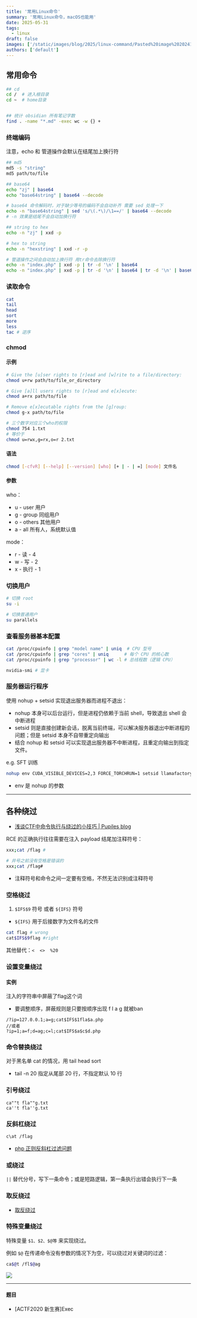 ```yaml
---
title: '常用Linux命令'
summary: '常用Linux命令，macOS也能用'
date: 2025-05-31
tags:
  - linux
draft: false
images: ['/static/images/blog/2025/linux-command/Pasted%20image%2020241028170119.webp']
authors: ['default']
---
```


## 常用命令

```bash
## cd
cd /  # 进入根目录
cd ~  # home目录


## 统计 obsidian 所有笔记字数
find . -name "*.md" -exec wc -w {} +
```

### 终端编码

注意，echo 和 管道操作会默认在结尾加上换行符

```bash
## md5
md5 -s "string"
md5 path/to/file

## base64
echo "zj" | base64
echo "base64string" | base64 --decode

# base64 命令解码时，对于缺少等号的编码不会自动补齐 需要 sed 处理一下
echo -n "base64string" | sed 's/\(.*\)/\1==/' | base64 --decode
# -n 效果是结尾不会自动加换行符

## string to hex
echo -n "zj" | xxd -p

# hex to string
echo -n "hexstring" | xxd -r -p

# 管道操作之间会自动加上换行符 用tr命令去除换行符
echo -n "index.php" | xxd -p | tr -d '\n' | base64
echo -n "index.php" | xxd -p | tr -d '\n' | base64 | tr -d '\n' | base64

```

### 读取命令

```bash
cat
tail
head
sort
more
less
tac # 逆序
```

### chmod

#### 示例

```bash
# Give the [u]ser rights to [r]ead and [w]rite to a file/directory:
chmod u+rw path/to/file_or_directory

# Give [a]ll users rights to [r]ead and e[x]ecute:
chmod a+rx path/to/file

# Remove e[x]ecutable rights from the [g]roup:
chmod g-x path/to/file

# 三个数字对应三个who的权限
chmod 754 1.txt
# 等价于
chmod u=rwx,g=rx,o=r 2.txt
```

#### 语法

```bash
chmod [-cfvR] [--help] [--version] [who] [+ | - | =] [mode] 文件名
```

#### 参数

who：

- u - user 用户
- g - group 同组用户
- o - others 其他用户
- a - all 所有人，系统默认值

mode：

- r - 读 - 4
- w - 写 - 2
- x - 执行 - 1

### 切换用户

```bash
# 切换 root
su -i

# 切换普通用户
su parallels
```

### 查看服务器基本配置

```bash
cat /proc/cpuinfo | grep "model name" | uniq  # CPU 型号
cat /proc/cpuinfo | grep "cores" | uniq      # 每个 CPU 的核心数
cat /proc/cpuinfo | grep "processor" | wc -l # 总线程数（逻辑 CPU）

nvidia-smi # 显卡

```

### 服务器运行程序

使用 nohup + setsid 实现退出服务器而进程不退出：

- nohup 本身可以后台运行，但是进程仍依赖于当前 shell，导致退出 shell 会中断进程
- setsid 则是直接创建新会话，脱离当前终端，可以解决服务器退出中断进程的问题；但是 setsid 本身不自带重定向输出
- 结合 nohup 和 setsid 可以实现退出服务器不中断进程，且重定向输出到指定文件。

e.g. SFT 训练

```bash
nohup env CUDA_VISIBLE_DEVICES=2,3 FORCE_TORCHRUN=1 setsid llamafactory-cli train examples/train_lora/llama3_lora_sft_grpo_final2.yaml > train_nohup2.log 2>&1 &
```

- env 是 nohup 的参数

---

## 各种绕过

- [浅谈CTF中命令执行与绕过的小技巧 | Pupiles blog](http://pupiles.com/shellcode.html)

RCE 的正确执行往往需要在注入 payload 结尾加注释符号：

```bash
xxx;cat /flag #

# 井号之前没有空格是错误的
xxx;cat /flag#
```

- 注释符号和命令之间一定要有空格，不然无法识别成注释符号

### 空格绕过

1. `$IFS$9` 符号 或者 `${IFS}` 符号

- `${IFS}` 用于后接数字为文件名的文件

```bash
cat flag # wrong
cat$IFS$9flag #right
```

其他替代：`<  <>  %20`

### 设置变量绕过

#### 实例

注入的字符串中屏蔽了flag这个词

- 要调整顺序，屏蔽规则是只要按顺序出现 f l a g 就被ban

```
/?ip=127.0.0.1;a=g;cat$IFS$1fla$a.php
//或者
?ip=1;a=f;d=ag;c=l;cat$IFS$a$c$d.php
```

### 命令替换绕过

对于黑名单 cat 的情况，用 tail head sort

- tail -n 20 指定从尾部 20 行，不指定默认 10 行

### 引号绕过

```
ca""t fla""g.txt
ca''t fla''g.txt
```

### 反斜杠绕过

```bash
c\at /flag
```

- [php 正则反斜杠过滤问题](../WEB/WEB漏洞/PHP代码审计.md#php%20正则反斜杠过滤问题)

### 或绕过

`||` 替代分号，写下一条命令；或是短路逻辑，第一条执行出错会执行下一条

### 取反绕过

- [取反绕过](../WEB/WEB小洞/RCE.md#取反绕过)

### 特殊变量绕过

特殊变量 `$1、$2、$@等` 来实现绕过。

例如 `$@` 在传递命令没有参数的情况下为空，可以绕过对关键词的过滤：

```bash
ca$@t /fl$@ag
```

![](/static/images/blog/2025/linux-command/Pasted%20image%2020241028170119.webp)

---

#### 题目

- [ACTF2020 新生赛]Exec
